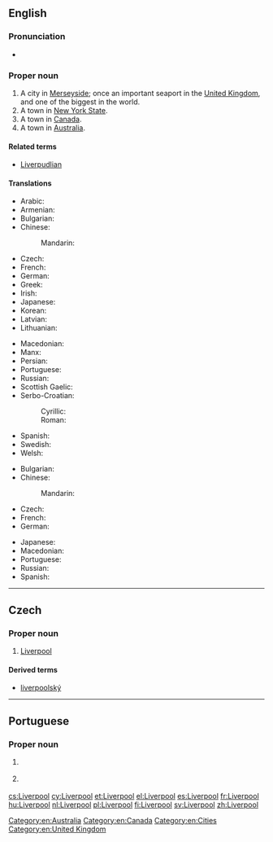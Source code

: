==English==

{{wikipedia}}

===Pronunciation===
* {{audio|En-uk-Liverpool.ogg|Audio (UK)|lang=en}}

===Proper noun===
{{en-proper noun}}

# A city in [[Merseyside]]; once an important seaport in the [[United Kingdom]], and one of the biggest in the world.
# A town in [[New York State]].
# A town in [[Canada]].
# A town in [[Australia]].

====Related terms====
* {{sense|seaport in Merseyside}} [[Liverpudlian]]

====Translations====
{{trans-top|Liverpool, England}}
* Arabic: {{t|ar|ليفربول|tr=līfarbūl}}
* Armenian: {{t|hy|Լիվերպուլ|tr=Liverpul}}
* Bulgarian: {{t|bg|Ливърпул|m|tr=Livərpul|sc=Cyrl}}
* Chinese:
*: Mandarin: {{t+|cmn|利物浦|tr=lìwùpŭ|sc=Hani}}
* Czech: {{t+|cs|Liverpool|m}}
* French: {{t+|fr|Liverpool}}
* German: {{t|de|Liverpool}}
* Greek: {{t+|el|Λίβερπουλ}}
* Irish: {{t|ga|Learpholl|m}}
* Japanese: {{t|ja|リバプール|tr=Ribapūru|sc=Jpan}}
* Korean: {{t|ko|리버풀|tr=libeopul|sc=Kore}}
* Latvian: {{t|lv|Liverpūle}}
* Lithuanian: {{t|lt|Liverpulis}}
{{trans-mid}}
* Macedonian: {{t|mk|Ливерпул|m|tr=Líverpul}}
* Manx: {{t|gv|Lerphoyll|m}}
* Persian: {{t|fa|لیورپول|tr=līværpūl|sc=fa-Arab}}
* Portuguese: {{t|pt|Liverpool|f}}
* Russian: {{t+|ru|Ливерпуль|m|tr=Liverpúl’|sc=Cyrl}}
* Scottish Gaelic: {{t|gd|Poll a' Ghrùthain|m}}
* Serbo-Croatian:
*: Cyrillic: {{t|sh|Ливерпул|m|sc=Cyrl}}
*: Roman: {{t|sh|Liverpul|m}}
* Spanish: {{t+|es|Liverpool|m}}
* Swedish: {{t+|sv|Liverpool}}
* Welsh: {{t|cy|Lerpwl|f}}
{{trans-bottom}}

{{trans-top|NY, Canada or Australia}}
* Bulgarian: {{t|bg|Ливърпул|m|tr=Livərpul|sc=Cyrl}}
* Chinese:
*: Mandarin: {{t+|cmn|利物浦|tr=lìwùpŭ|sc=Hani}}
* Czech: {{t+|cs|Liverpool|m}}
* French: {{t+|fr|Liverpool}}
* German: {{t|de|Liverpool}}
{{trans-mid}}
* Japanese: {{t|ja|リバプール|tr=Ribapūru|sc=Jpan}}
* Macedonian: {{t|mk|Ливерпул|m|tr=Líverpul}}
* Portuguese: {{t|pt|Liverpool|f}}
* Russian: {{t|ru|Ливерпул|m|tr=Líverpul|sc=Cyrl}}
* Spanish: {{t+|es|Liverpool|m}}
{{trans-bottom}}

[[Category:en:Australia]]
[[Category:en:Canada]]
[[Category:en:Cities]]
[[Category:en:United Kingdom]]

----

==Czech==

===Proper noun===
{{cs-proper noun|g=m}}

# [[#English|Liverpool]]

====Derived terms====
* [[liverpoolský]]

----

==Portuguese==

===Proper noun===
{{pt-proper noun|f}}

# {{l/en|Liverpool}} {{gloss|Liverpool, England}}
# {{l/en|Liverpool}} {{gloss|NY, Canada or Australia}}

[[cs:Liverpool]]
[[cy:Liverpool]]
[[et:Liverpool]]
[[el:Liverpool]]
[[es:Liverpool]]
[[fr:Liverpool]]
[[hu:Liverpool]]
[[nl:Liverpool]]
[[pl:Liverpool]]
[[fi:Liverpool]]
[[sv:Liverpool]]
[[zh:Liverpool]]